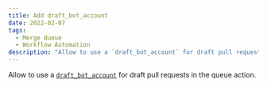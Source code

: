```yaml
---
title: Add draft_bot_account
date: 2022-02-07
tags:
  - Merge Queue
  - Workflow Automation
description: "Allow to use a `draft_bot_account` for draft pull requests in the queue action."
---
```


Allow to use a [`draft_bot_account`](https://docs.mergify.com/actions/queue/#queue-rules) for draft pull requests in the queue action.
